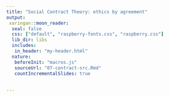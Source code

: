 ```yaml
---
title: "Social Contract Theory: ethics by agreement"
output:
 xaringan::moon_reader:
  seal: false
  css: ["default", "raspberry-fonts.css", "raspberry.css"]
  lib_dir: libs
  includes:
   in_header: "my-header.html"
  nature:
   beforeInit: "macros.js"
   sourceUrl: "07-contract-src.Rmd"
   countIncrementalSlides: true
   
   
---
```

